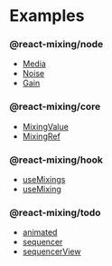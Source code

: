 # Examples

<div className="container row">
<div className="col col--4">

### @react-mixing/node

- [Media](node/Media)
- [Noise](node/Noise)
- [Gain](node/Gain)

</div>
<div className="col col--4">

### @react-mixing/core

- [MixingValue](core/MixingValue)
- [MixingRef](core/MixingRef)

</div>
<div className="col col--4">

### @react-mixing/hook

- [useMixings](hook/useMixings)
- [useMixing](hook/useMixing)

</div>
<div className="col col--4">

### @react-mixing/todo

- [animated](animated)
- [sequencer](sequencer)
- [sequencerView](sequencerView)

</div>
</div>
